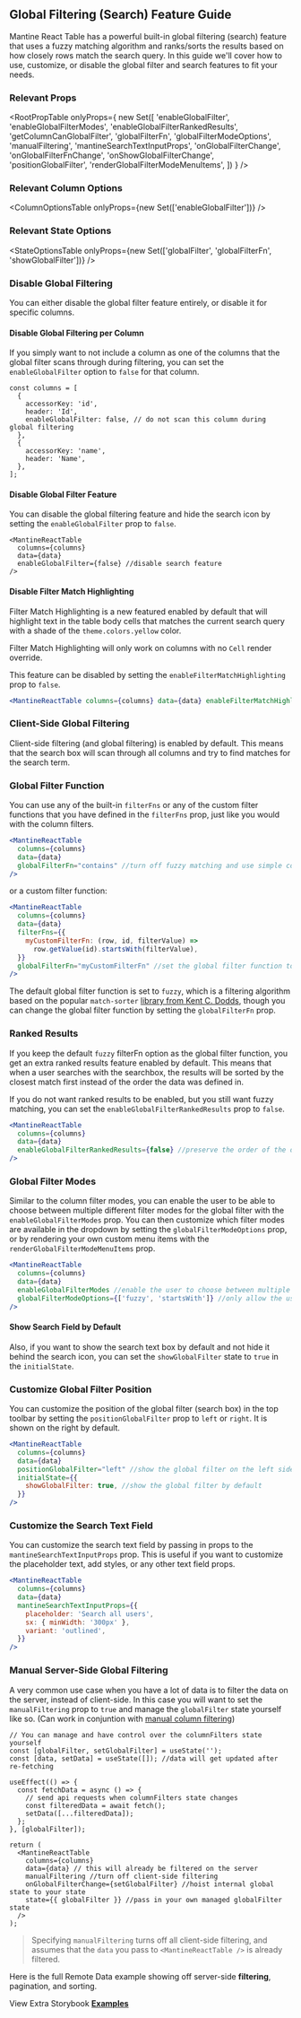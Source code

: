
<Head>
  <title>
    {'Global Filtering/Search Feature Guide - Mantine React Table Docs'}
  </title>
  <meta
    name="description"
    content="How to use, customize, or disable the global filter and search features in Mantine React Table"
  />
</Head>

## Global Filtering (Search) Feature Guide

Mantine React Table has a powerful built-in global filtering (search) feature that uses a fuzzy matching algorithm and ranks/sorts the results based on how closely rows match the search query. In this guide we'll cover how to use, customize, or disable the global filter and search features to fit your needs.

### Relevant Props

<RootPropTable
  onlyProps={
    new Set([
      'enableGlobalFilter',
      'enableGlobalFilterModes',
      'enableGlobalFilterRankedResults',
      'getColumnCanGlobalFilter',
      'globalFilterFn',
      'globalFilterModeOptions',
      'manualFiltering',
      'mantineSearchTextInputProps',
      'onGlobalFilterChange',
      'onGlobalFilterFnChange',
      'onShowGlobalFilterChange',
      'positionGlobalFilter',
      'renderGlobalFilterModeMenuItems',
    ])
  }
/>

### Relevant Column Options

<ColumnOptionsTable onlyProps={new Set(['enableGlobalFilter'])} />

### Relevant State Options

<StateOptionsTable
  onlyProps={new Set(['globalFilter', 'globalFilterFn', 'showGlobalFilter'])}
/>

### Disable Global Filtering

You can either disable the global filter feature entirely, or disable it for specific columns.

#### Disable Global Filtering per Column

If you simply want to not include a column as one of the columns that the global filter scans through during filtering, you can set the `enableGlobalFilter` option to `false` for that column.

```tsx
const columns = [
  {
    accessorKey: 'id',
    header: 'Id',
    enableGlobalFilter: false, // do not scan this column during global filtering
  },
  {
    accessorKey: 'name',
    header: 'Name',
  },
];
```

#### Disable Global Filter Feature

You can disable the global filtering feature and hide the search icon by setting the `enableGlobalFilter` prop to `false`.

```tsx
<MantineReactTable
  columns={columns}
  data={data}
  enableGlobalFilter={false} //disable search feature
/>
```

#### Disable Filter Match Highlighting

Filter Match Highlighting is a new featured enabled by default that will highlight text in the table body cells that matches the current search query with a shade of the `theme.colors.yellow` color.

Filter Match Highlighting will only work on columns with no `Cell` render override.

This feature can be disabled by setting the `enableFilterMatchHighlighting` prop to `false`.

```jsx
<MantineReactTable columns={columns} data={data} enableFilterMatchHighlighting={false} />
```

### Client-Side Global Filtering

Client-side filtering (and global filtering) is enabled by default. This means that the search box will scan through all columns and try to find matches for the search term.

### Global Filter Function

You can use any of the built-in `filterFns` or any of the custom filter functions that you have defined in the `filterFns` prop, just like you would with the column filters.

```jsx
<MantineReactTable
  columns={columns}
  data={data}
  globalFilterFn="contains" //turn off fuzzy matching and use simple contains filter function
/>
```

or a custom filter function:

```jsx
<MantineReactTable
  columns={columns}
  data={data}
  filterFns={{
    myCustomFilterFn: (row, id, filterValue) =>
      row.getValue(id).startsWith(filterValue),
  }}
  globalFilterFn="myCustomFilterFn" //set the global filter function to myCustomFilterFn
/>
```

The default global filter function is set to `fuzzy`, which is a filtering algorithm based on the popular `match-sorter` [library from Kent C. Dodds](https://www.npmjs.com/package/match-sorter), though you can change the global filter function by setting the `globalFilterFn` prop.

### Ranked Results

If you keep the default `fuzzy` filterFn option as the global filter function, you get an extra ranked results feature enabled by default. This means that when a user searches with the searchbox, the results will be sorted by the closest match first instead of the order the data was defined in.

If you do not want ranked results to be enabled, but you still want fuzzy matching, you can set the `enableGlobalFilterRankedResults` prop to `false`.

```jsx
<MantineReactTable
  columns={columns}
  data={data}
  enableGlobalFilterRankedResults={false} //preserve the order of the data when fuzzy match searching
/>
```

### Global Filter Modes

Similar to the column filter modes, you can enable the user to be able to choose between multiple different filter modes for the global filter with the `enableGlobalFilterModes` prop. You can then customize which filter modes are available in the dropdown by setting the `globalFilterModeOptions` prop, or by rendering your own custom menu items with the `renderGlobalFilterModeMenuItems` prop.

```jsx
<MantineReactTable
  columns={columns}
  data={data}
  enableGlobalFilterModes //enable the user to choose between multiple search filter modes
  globalFilterModeOptions={['fuzzy', 'startsWith']} //only allow the user to choose between fuzzy and startsWith filter modes
/>
```

#### Show Search Field by Default

Also, if you want to show the search text box by default and not hide it behind the search icon, you can set the `showGlobalFilter` state to `true` in the `initialState`.

### Customize Global Filter Position

You can customize the position of the global filter (search box) in the top toolbar by setting the `positionGlobalFilter` prop to `left` or `right`. It is shown on the right by default.

```jsx
<MantineReactTable
  columns={columns}
  data={data}
  positionGlobalFilter="left" //show the global filter on the left side of the top toolbar
  initialState={{
    showGlobalFilter: true, //show the global filter by default
  }}
/>
```

### Customize the Search Text Field

You can customize the search text field by passing in props to the `mantineSearchTextInputProps` prop. This is useful if you want to customize the placeholder text, add styles, or any other text field props.

```jsx
<MantineReactTable
  columns={columns}
  data={data}
  mantineSearchTextInputProps={{
    placeholder: 'Search all users',
    sx: { minWidth: '300px' },
    variant: 'outlined',
  }}
/>
```

<CustomizeComponentExample />

### Manual Server-Side Global Filtering

A very common use case when you have a lot of data is to filter the data on the server, instead of client-side. In this case you will want to set the `manualFiltering` prop to `true` and manage the `globalFilter` state yourself like so. (Can work in conjuntion with [manual column filtering](https://www.mantine-react-table.com/docs/guides/column-filtering#manual-server-side-column-filtering))

```tsx
// You can manage and have control over the columnFilters state yourself
const [globalFilter, setGlobalFilter] = useState('');
const [data, setData] = useState([]); //data will get updated after re-fetching

useEffect(() => {
  const fetchData = async () => {
    // send api requests when columnFilters state changes
    const filteredData = await fetch();
    setData([...filteredData]);
  };
}, [globalFilter]);

return (
  <MantineReactTable
    columns={columns}
    data={data} // this will already be filtered on the server
    manualFiltering //turn off client-side filtering
    onGlobalFilterChange={setGlobalFilter} //hoist internal global state to your state
    state={{ globalFilter }} //pass in your own managed globalFilter state
  />
);
```

> Specifying `manualFiltering` turns off all client-side filtering, and assumes that the `data` you pass to `<MantineReactTable />` is already filtered.

Here is the full Remote Data example showing off server-side **filtering**, pagination, and sorting.

<RemoteExample />

View Extra Storybook **[Examples](https://www.mantine-react-table.dev/?path=/story/features-search-examples)**
